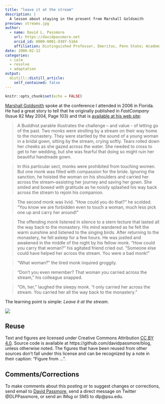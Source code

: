 ```yaml
---
title: "leave it at the stream"
description: |
  A lesson about staying in the present from Marshall Goldsmith
preview: streams.jpg
author:
  - name: David L. Passmore
    url: https://davidpassmore.net
    orcid_id: 0000-0001-9307-5164
    affiliation: Distinguished Professor, Emeritus, Penn State; Academic Visitor, University of Pittsburgh
date: 2006-02-12
categories:
  - calm
  - resolve
  - adaptation
output:
  distill::distill_article:
    self_contained: false
---
```



```r
knitr::opts_chunk$set(echo = FALSE)
```

[Marshall Goldsmith](https://web.archive.org/web/20061115083415/http://www.marshallgoldsmithlibrary.com/) spoke at the conference I attended in 2006 in Florida. He had a great story to tell that he originally published in *FastCompany* (Issue 82 May 2004, Page 103) and that is [available at his web site](https://marshallgoldsmith.com/articles/leave-it-at-the-stream/):

>A Buddhist parable illustrates the challenge – and value - of letting go of the past. Two monks were strolling by a stream on their way home to the monastery. They were startled by the sound of a young woman in a bridal gown, sitting by the stream, crying softly. Tears rolled down her cheeks as she gazed across the water. She needed to cross to get to her wedding, but she was fearful that doing so might ruin her beautiful handmade gown.

>In this particular sect, monks were prohibited from touching women. But one monk was filled with compassion for the bride. Ignoring the sanction, he hoisted the woman on his shoulders and carried her across the stream--assisting her journey and saving her gown. She smiled and bowed with gratitude as he noisily splashed his way back across the stream to rejoin his companion.

>The second monk was livid. "How could you do that?" he scolded. "You know we are forbidden even to touch a woman, much less pick one up and carry her around!"

>The offending monk listened in silence to a stern lecture that lasted all the way back to the monastery. His mind wandered as he felt the warm sunshine and listened to the singing birds. After returning to the monastery, he fell asleep for a few hours. He was jostled and awakened in the middle of the night by his fellow monk. "How could you carry that woman?" his agitated friend cried out. "Someone else could have helped her across the stream. You were a bad monk!"

>"What woman?" the tired monk inquired groggily.

>"Don't you even remember? That woman you carried across the stream," his colleague snapped.

>"Oh, her," laughed the sleepy monk. "I only carried her across the stream. You carried her all the way back to the monastery."

The learning point is simple: *Leave it at the stream*.

![](streams.jpg)

## Reuse {.appendix}

Text and figures are licensed under Creative Commons Attribution [CC BY 4.0](https://creativecommons.org/licenses/by-sa/4.0/). Source code is available at https://github.com/davidpassmore/blog, unless otherwise noted. The figures that have been reused from other sources don't fall under this license and can be recognized by a note in their caption: "Figure from ...".

## Comments/Corrections {.appendix}

To make comments about this posting or to suggest changes or corrections, send email to [David Passmore](dlp@davidpassmore.net), send a direct message on Twitter @DLPPassmore, or send an IMsg or SMS to dlp@psu.edu.

